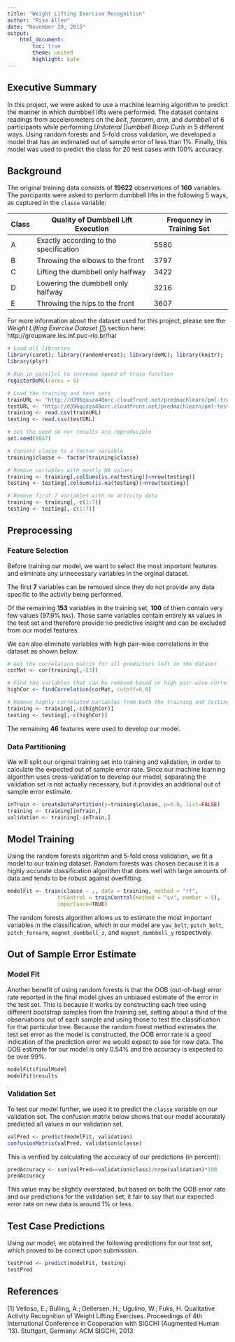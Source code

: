 ```yaml
---
title: "Weight Lifting Exercise Recognition"
author: "Risa Allen"
date: "November 20, 2015"
output: 
    html_document:
        toc: true
        theme: united
        highlight: kate
---
```


## Executive Summary
In this project, we were asked to use a machine learning algorithm to predict 
the manner in which dumbbell lifts were performed. The dataset contains 
readings from accelerometers on the *belt*, *forearm*, *arm*, and *dumbbell* of 6 
participants while performing *Unilateral Dumbbell Bicep Curls* in 5 different 
ways. Using random forests and 5-fold cross validation, we developed a model 
that has an estimated out of sample error of less than 1%. Finally, this model
was used to predict the class for 20 test cases with 100% accuracy.

## Background
The original training data consists of **19622** observations of **160** 
variables. The parcipants were asked to perform dumbbell lifts in the following 
5 ways, as captured in the `classe` variable:

Class | Quality of Dumbbell Lift Execution     | Frequency in Training Set
------|----------------------------------------|--------------------------
A     | Exactly according to the specification | 5580
B     | Throwing the elbows to the front       | 3797
C     | Lifting the dumbbell only halfway      | 3422
D     | Lowering the dumbbell only halfway     | 3216
E     | Throwing the hips to the front         | 3607

For more information about the dataset used for this project, please see the
*Weight Lifting Exercise Dataset* [(1)](#[1]) section here: 
http://groupware.les.inf.puc-rio.br/har

```r
# Load all libraries
library(caret); library(randomForest); library(doMC); library(knitr); 
library(plyr)

# Run in parellel to increase speed of train function
registerDoMC(cores = 5)
```

```r
# Load the training and test sets
trainURL <- "http://d396qusza40orc.cloudfront.net/predmachlearn/pml-training.csv"
testURL <- "http://d396qusza40orc.cloudfront.net/predmachlearn/pml-testing.csv"
training <- read.csv(trainURL)
testing <- read.csv(testURL)
```

```r
# Set the seed so our results are reproducible
set.seed(9947)

# Convert classe to a factor variable
training$classe <- factor(training$classe) 

# Remove variables with mostly NA values
training <- training[,colSums(is.na(testing))<nrow(testing)]
testing <- testing[,colSums(is.na(testing))<nrow(testing)]

# Remove first 7 variables with no activity data
training <- training[,-c(1:7)]
testing <- testing[,-c(1:7)]
```

## Preprocessing
### Feature Selection

Before training our model, we want to select the most important features and
eliminate any unnecessary variables in the orginal dataset.

The first **7** variables can be removed since they do not provide any data 
specific to the activity being performed. 

Of the remaining **153** variables in 
the training set, **100** of them contain very few values (97.9% `NAs`). 
Those same variables contain entirely `NA` values in the test set and therefore 
provide no predictive insight and can be excluded from our model features. 

We can also eliminate variables with high pair-wise correlations in the
dataset as shown below:
```r
# Get the correlation matrix for all predictors left in the dataset
corMat <- cor(training[,-53])

# Find the variables that can be removed based on high pair-wise correlation
highCor <- findCorrelation(corMat, cutoff=0.9)

# Remove highly correlated variables from both the training and testing datasets
training <- training[,-c(highCor)]
testing <- testing[,-c(highCor)]
```

The remaining **46** features were used to develop our model.

### Data Partitioning
We will split our original training set into training and validation, in order
to calculate the expected out of sample error rate. Since our machine learning
algorithm uses cross-validation to develop our model, separating the validation 
set is not actually necessary, but it provides an additional out of sample error 
estimate.

```r
inTrain <- createDataPartition(y=training$classe, p=0.8, list=FALSE)
training <- training[inTrain,]
validation <- training[-inTrain,]
```

## Model Training
Using the random forests algorithm and 5-fold cross validation, we fit a model 
to our training dataset. Random forests was chosen because it is a highly
accurate classification algorithm that does well with large amounts of data and 
tends to be robust against overfitting.

```r
modelFit <- train(classe ~ ., data = training, method = "rf", 
                trControl = trainControl(method = "cv", number = 5),
                importance=TRUE)
```

The random forests algorithm allows us to estimate the most important variables
in the classification, which in our model are `yaw_belt`, `pitch_belt`, 
`pitch_forearm`, `magnet_dumbbell_z`, and `magnet_dumbbell_y` respectively.

## Out of Sample Error Estimate
### Model Fit

Another benefit of using random forests is that the OOB (out-of-bag) error rate 
reported in the final model gives an unbiased estimate of the error in the test 
set. This is because it works by constructing each tree using different 
bootstrap samples from the training set, setting about a third of the 
observations out of each sample and using those to test the classification for 
that particular tree. Because the random forest method estimates the test set 
error as the model is constructed, the OOB error rate is a good indication of 
the prediction error we would expect to see for new data. The OOB estimate for
our model is only 0.54% and the accuracy is expected to be over 99%.

```r
modelFit$finalModel
modelFit$results
```

### Validation Set
To test our model further, we used it to predict the `classe` variable on our 
validation set. The confusion matrix below shows that our model accurately 
predicted all values in our validation set.
```r
valPred <- predict(modelFit, validation)
confusionMatrix(valPred, validation$classe)
```

This is verified by calculating the accuracy of our predictions (in percent):
```r
predAccuracy <- sum(valPred==validation$class)/nrow(validation)*100
predAccuracy
```

This value may be slightly overstated, but based on both the OOB error rate and
our predictions for the validation set, it fair to say that our expected
error rate on new data is around 1% or less.

## Test Case Predictions
Using our model, we obtained the following predictions for our test set, which
proved to be correct upon submission.
```r
testPred <- predict(modelFit, testing)
testPred
```

## References
[1] Velloso, E.; Bulling, A.; Gellersen, H.; Ugulino, W.; Fuks, H. Qualitative 
Activity Recognition of Weight Lifting Exercises. Proceedings of 4th 
International Conference in Cooperation with SIGCHI (Augmented Human '13). 
Stuttgart, Germany: ACM SIGCHI, 2013